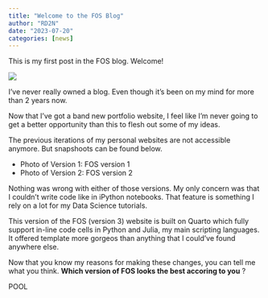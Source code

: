 ```yaml
---
title: "Welcome to the FOS Blog"
author: "RD2N"
date: "2023-07-20"
categories: [news]
---
```


This is my first post in the FOS blog. Welcome!

![](thumbnail.jpg)

I've never really owned a blog. Even though it's been on my mind for more than 2 years now.

Now that I've got a band new portfolio website, I feel like I'm never going to get a better opportunity than this to flesh out some of my ideas.

The previous iterations of my personal websites are not accessible anymore. But snapshoots can be found below.

- Photo of Version 1: FOS version 1
- Photo of Version 2: FOS version 2

Nothing was wrong with either of those versions. My only concern was that I couldn't write code like in iPython notebooks. That feature is something I rely on a lot for my Data Science tutorials.

This version of the FOS (version 3) website is built on Quarto which fully support in-line code cells in Python and Julia, my main scripting languages. It offered template more gorgeos than anything that I could've found anywhere else.

Now that you know my reasons for making these changes, you can tell me what you think. **Which version of FOS looks the best accoring to you** ?

POOL 